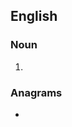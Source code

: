 {{also|abréactions}}
==English==

===Noun===
{{head|en|noun form}}

# {{plural of|abreaction|lang=en}}

===Anagrams===
* {{anagrams|en|a=aabceinorst|acerbations|carbonatise|craniotabes}}